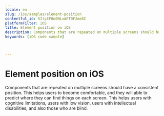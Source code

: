 ```yaml
---
locale: en
slug: /ios/samples/element-position
contentful_id: 5ItpEF8m0NLxAFT0FJme8I
platformFilter: iOS
title: Element position on iOS
description: Components that are repeated on multiple screens should have a consistent position.
keywords: [iOS code sample]


	
---
```


# Element position on iOS

Components that are repeated on multiple screens should have a consistent position. This helps users to become comfortable, and they will able to predict where they can find things on each screen. This helps users with cognitive limitations, users with low vision, users with intellectual disabilities, and also those who are blind.

<CodeSample id="element-position" locale="en" platform="ios"/>